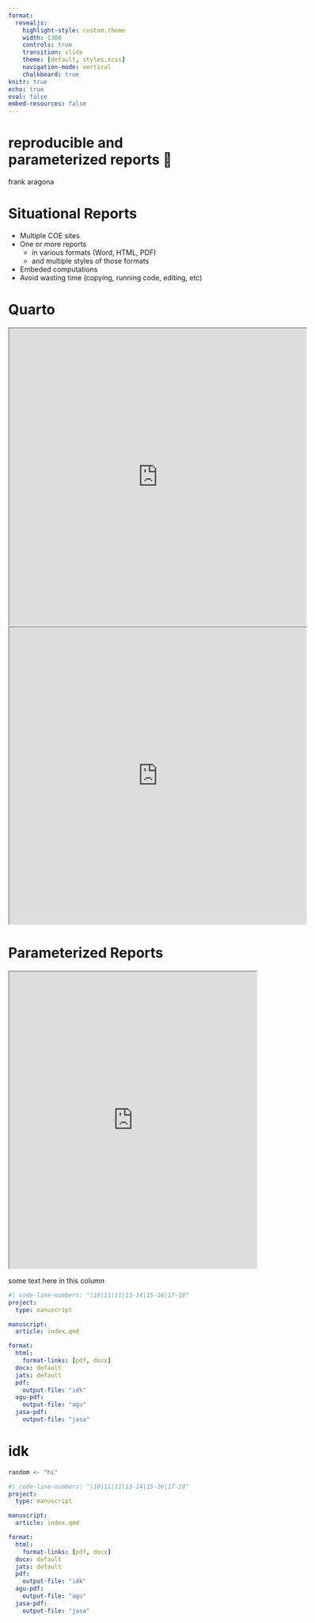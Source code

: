 ```yaml
---
format:
  revealjs:
    highlight-style: custom.theme
    width: 1300
    controls: true
    transition: slide
    theme: [default, styles.scss]
    navigation-mode: vertical
    chalkboard: true
knitr: true
echo: true
eval: false
embed-resources: false
---
```


# reproducible and <br/> parameterized reports 🌊 {data-background-color="#051525"}

frank aragona

# Situational Reports

::: incremental
-   Multiple COE sites
-   One or more reports 
    - in various formats (Word, HTML, PDF)
    - [and multiple styles of those formats]{.fragment .blue}
-   Embeded computations
-   Avoid wasting time (copying, running code, editing, etc)
:::

```{=html}
<!--
# {data-background-color="#051525"}

**Quarto** is the format of [a book or pamphlet]{.yellow} produced from full sheets printed with [eight pages of text, four to a side, then folded twice]{.yellow} to produce four leaves.

[The earliest known European printed book is a quarto]{.yellow}, the Sibyllenbuch, believed to have been printed by Johannes Gutenberg in [1452–53]{.yellow}, before the Gutenberg Bible, surviving only as a fragment.

# 

::: columns
::: {.column width="50%"}
![https://comediassueltasusa.org/](suelta.jpg){width="350"}
:::

::: {.column width="50%"}
![https://en.wikipedia.org/wiki/Quarto Title page of the first quarto edition of Shakespeare's Midsummer Night's Dream, 1600, from the Folger Shakespeare Library](shake.jpg){width="350"}
:::
:::

-->
```
# Quarto

::: {layout-ncol="2"}
```{=html}
<iframe width="600" height="600" src="https://intro2r.library.duke.edu/viz.html" title="Quarto Documentation" class="myframe2"></iframe>
```
```{=html}
<iframe width="600" height="600" src="https://nrennie.rbind.io/blog/making-pretty-pdf-quarto/" title="Quarto PDF" class="myframe2"></iframe>
```
:::

# Parameterized Reports


::: {layout-ncol="2"}

```{=html}
<iframe width="500" height="600" src="https://notebooks-now.github.io/submission-quarto-full/" title="Manuscript" class="myframe2"></iframe>
```
some text here in this column

:::{.smallframe}
```yaml
#| code-line-numbers: "|10|11|11|13-14|15-16|17-18"
project:
  type: manuscript

manuscript:
  article: index.qmd

format:
  html:
    format-links: [pdf, docx]
  docx: default
  jats: default
  pdf: 
    output-file: "idk"
  agu-pdf:
    output-file: "agu"
  jasa-pdf:
    output-file: "jasa"
```

:::

:::

# idk

::: {layout-ncol="2"}

:::{.smallframe}
```r
random <- "hi"
```
:::

:::{.smallframe}
```yaml
#| code-line-numbers: "|10|11|11|13-14|15-16|17-18"
project:
  type: manuscript

manuscript:
  article: index.qmd

format:
  html:
    format-links: [pdf, docx]
  docx: default
  jats: default
  pdf: 
    output-file: "idk"
  agu-pdf:
    output-file: "agu"
  jasa-pdf:
    output-file: "jasa"
```

:::

:::
